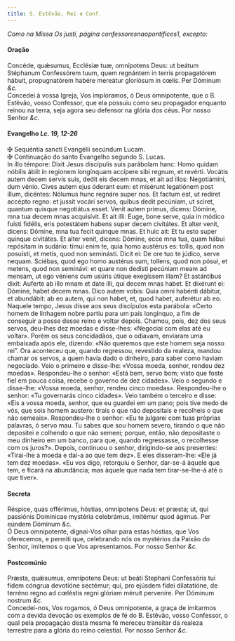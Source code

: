 ```yaml
---
title: S. Estêvão, Rei e Conf.
---
```



<em>Como na Missa Os justi, página confessoresnaopontifices1, excepto:</em>

<h4 class="text-center">Oração</h4>
<div class="container-fluid">
<div class="row">
<div class="col-6 dropcaps text-justify">
Concéde, quǽsumus, Ecclésiæ tuæ, omnípotens Deus: ut beátum Stéphanum Confessórem tuum, quem regnántem in terris propagatórem hábuit, propugnatórem habére mereátur gloriósum in cœlis. Per Dóminum <em>&c.</em>
</div>
<div class="col-6 dropcaps text-justify">
Concedei à vossa Igreja, Vos imploramos, ó Deus omnipotente, que o B. Estêvão, vosso Confessor, que ela possuiu como seu propagador enquanto reinou na terra, seja agora seu defensor na glória dos céus. Por nosso Senhor <em>&c.</em>
</div>
</div>
</div>

<h4 class="text-center">Evangelho <em>Lc. 19, 12-26</em></h4>
<div class="container-fluid">
<div class="row">
<div class="col-6 text-justify">
<span class="text-danger">&#10016;</span> Sequéntia sancti Evangélii secúndum Lucam.
</div>
<div class="col-6 text-justify">
<span class="text-danger">&#10016;</span> Continuação do santo Evangelho segundo S. Lucas.
</div>
<div class="col-6 dropcaps text-justify">
In illo témpore: Dixit Jesus discípulis suis parábolam hanc: Homo quidam nóbilis ábiit in regionem longínquam accípere sibi regnum, et revérti. Vocátis autem decem servis suis, dedit eis decem mnas, et ait ad illos: Negotiámini, dum vénio. Cives autem ejus óderant eum: et misérunt legatiónem post illum, dicéntes: Nólumus hunc regnáre super nos. Et factum est, ut redíret accépto regno: et jussit vocári servos, quibus dedit pecúniam, ut sciret, quantum quisque negotiátus esset. Venit autem primus, dicens: Dómine, mna tua decem mnas acquisívit. Et ait illi: Euge, bone serve, quia in módico fuísti fidélis, eris potestátem habens super decem civitátes. Et alter venit, dicens: Dómine, mna tua fecit quinque mnas. Et huic ait: Et tu esto super quinque civitátes. Et alter venit, dicens: Dómine, ecce mna tua, quam hábui repósitam in sudário: tímui enim te, quia homo austérus es: tollis, quod non posuísti, et metis, quod non seminásti. Dicit ei: De ore tuo te júdico, serve nequam. Sciébas, quod ego homo austérus sum, tollens, quod non pósui, et metens, quod non seminávi: et quare non dedísti pecúniam meam ad mensam, ut ego véniens cum usúris útique exegíssem illam? Et astántibus dixit: Auferte ab illo mnam et date illi, qui decem mnas habet. Et dixérunt ei: Dómine, habet decem mnas. Dico autem vobis: Quia omni habénti dábitur, et abundábit: ab eo autem, qui non habet, et, quod habet, auferétur ab eo.
</div>
<div class="col-6 dropcaps text-justify">
Naquele tempo, Jesus disse aos seus discípulos esta parábola: «Certo homem de linhagem nobre partiu para um país longínquo, a fim de conseguir a posse desse reino e voltar depois. Chamou, pois, dez dos seus servos, deu-lhes dez moedas e disse-lhes: «Negociai com elas até eu voltar». Porém os seus concidadãos, que o odiavam, enviaram uma embaixada após ele, dizendo: «Não queremos que este homem seja nosso rei”. Ora aconteceu que, quando regressou, revestido da realeza, mandou chamar os servos, a quem havia dado o dinheiro, para saber como haviam negociado. Veio o primeiro e disse-lhe: «Vossa moeda, senhor, rendeu dez moedas». Respondeu-lhe o senhor: «Está bem, servo bom; visto que foste fiel em pouca coisa, recebe o governo de dez cidades». Veio o segundo e disse-lhe: «Vossa moeda, senhor, rendeu cinco moedas». Respondeu-lhe o senhor: «Tu governarás cinco cidades». Veio também o terceiro e disse: «Eis a vossa moeda, senhor, que eu guardei em um pano; pois tive medo de vós, que sois homem austero: tirais o que não depositais e recolheis o que não semeais». Respondeu-lhe o senhor: «Eu te julgarei com tuas próprias palavras, ó servo mau. Tu sabes que sou homem severo, tirando o que não depositei e colhendo o que não semeei; porque, então, não depositaste o meu dinheiro em um banco, para que, quando regressasse, o recolhesse com os juros?». Depois, continuou o senhor, dirigindo-se aos presentes: «Tirai-lhe a moeda e dai-a ao que tem dez». E eles disseram-lhe: «Ele já tem dez moedas». «Eu vos digo, retorquiu o Senhor, dar-se-á àquele que tem, e ficará na abundância; mas àquele que nada tem tirar-se-lhe-á até o que tiver».
</div>
</div>
</div>

<h4 class="text-center">Secreta</h4>
<div class="container-fluid">
<div class="row">
<div class="col-6 dropcaps text-justify">
Réspice, quas offérimus, hóstias, omnípotens Deus: et præsta; ut, qui passiónis Dominicae mystéria celebrámus, imitémur quod ágimus. Per eúndem Dóminum <em>&c.</em>
</div>
<div class="col-6 dropcaps text-justify">
Ó Deus omnipotente, dignai-Vos olhar para estas hóstias, que Vos oferecemos, e permiti que, celebrando nós os mystérios da Paixão do Senhor, imitemos o que Vos apresentamos. Por nosso Senhor <em>&c.</em>
</div>
</div>
</div>

<h4 class="text-center">Postcomúnio</h4>
<div class="container-fluid">
<div class="row">
<div class="col-6 dropcaps text-justify">
Præsta, quǽsumus, omnípotens Deus: ut beáti Stephani Confessóris tui fidem cóngrua devotióne sectémur; qui, pro ejúsdem fídei dilatatióne, de terréno regno ad cœléstis regni glóriam méruit perveníre. Per Dóminum nostrum <em>&c.</em>
</div>
<div class="col-6 dropcaps text-justify">
Concedei-nos, Vos rogamos, ó Deus omnipotente, a graça de imitarmos com a devida devoção os exemplos de fé do B. Estêvão, vosso Confessor, o qual pela propagação desta mesma fé mereceu transitar da realeza terrestre para a glória do reino celestial. Por nosso Senhor <em>&c.</em>
</div>
</div>
</div>

